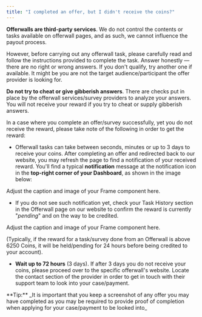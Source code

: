 ```yaml
---
title: "I completed an offer, but I didn't receive the coins?"
---
```


**Offerwalls are third-party services**. We do not control the contents or tasks available on offerwall pages, and as such, we cannot influence the payout process.

However, before carrying out any offerwall task, please carefully read and follow the instructions provided to complete the task. Answer honestly — there are no right or wrong answers. If you don't qualify, try another one if available. It might be you are not the target audience/participant the offer provider is looking for.

**Do not try to cheat or give gibberish answers**. There are checks put in place by the offerwall services/survey providers to analyze your answers. You will not receive your reward if you try to cheat or supply gibberish answers.

In a case where you complete an offer/survey successfully, yet you do not receive the reward, please take note of the following in order to get the reward:

- Offerwall tasks can take between seconds, minutes or up to 3 days to receive your coins. After completing an offer and redirected back to our website, you may refresh the page to find a notification of your received reward. You'll find a typical **notification** message at the notification icon in the **top-right corner of your Dashboard**, as shown in the image below:

<Frame>
  Adjust the caption and image of your Frame component here.
</Frame>

- If you do not see such notification yet, check your Task History section in the Offerwall page on our website to confirm the reward is currently "_pending_" and on the way to be credited.

<Frame>
  Adjust the caption and image of your Frame component here.
</Frame>

(Typically, if the reward for a task/survey done from an Offerwall is above 6250 Coins, it will be held/pending for 24 hours before being credited to your account).

- **Wait up to 72 hours** (3 days). If after 3 days you do not receive your coins, please proceed over to the specific offerwall's website. Locate the contact section of the provider in order to get in touch with their support team to look into your case/payment.

<Note>
  **Tip:** _It is important that you keep a screenshot of any offer you may have completed as you may be required to provide proof of completion when applying for your case/payment to be looked into_
</Note>